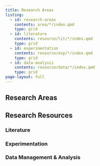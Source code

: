 ```yaml
---
title: Research Areas
listing:
  - id: research-areas
    contents: area/*/index.qmd
    type: grid
  - id: literature
    contents: resource/lit/*/index.qmd
    type: grid
  - id: experimentation  
    contents: resource/exp/*/index.qmd
    type: grid
  - id: data-analysis
    contents: resource/data/*/index.qmd
    type: grid
page-layout: full
---
```



## Research Areas

::: {#research-areas}
:::

## Research Resources

### Literature

::: {#literature}
:::

### Experimentation

::: {#experimentation}
:::

### Data Management & Analysis

::: {#data-analysis}
:::
